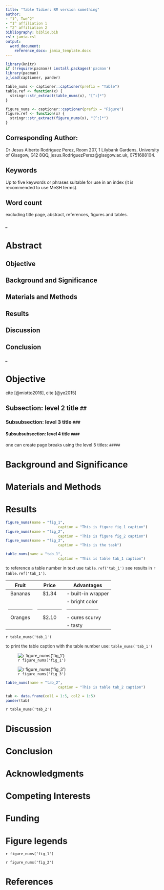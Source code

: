 ```yaml
---
title: "Table Tidier: RM version something"
author:
- ^1^, Two^2^
- ^1^ affiliation 1
- ^2^ affiliation 2
bibliography: biblio.bib
csl: jamia.csl
output:
  word_document:
    reference_docx: jamia_template.docx
---
```


```r
library(knitr)
if (!require(pacman)) install.packages('pacman')
library(pacman)
p_load(captioner, pander)
```

```r
table_nums <- captioner::captioner(prefix = "Table")
table.ref <- function(x) {
  stringr::str_extract(table_nums(x), "[^:]*")
}

figure_nums <- captioner::captioner(prefix = "Figure")
figure.ref <- function(x) {
  stringr::str_extract(figure_nums(x), "[^:]*")
}
```

## Corresponding Author: 
Dr Jesus Alberto Rodriguez Perez,
Room 207, 1 Lilybank Gardens, University of Glasgow, G12 8QQ,
jesus.RodriguezPerez@glasgow.ac.uk,
0751688104.

## Keywords 
Up to five keywords or phrases suitable for use in an index (it is recommended to use MeSH terms).

## Word count
excluding title page, abstract, references, figures and tables.

##### _ 

# Abstract

## Objective

## Background and Significance

## Materials and Methods

## Results

## Discussion

## Conclusion

##### _

# Objective

cite [@miotto2016], cite [@ye2015]

## Subsection: level 2 title `##`

### Subsubsection: level 3 title `###`

#### Subsubsubsection: level 4 title `####`

one can create page breaks using the level 5 titles: `#####`

# Background and Significance

# Materials and Methods

# Results

```r
figure_nums(name = "fig_1", 
                        caption = "This is figure fig_1 caption")
figure_nums(name = "fig_2", 
                        caption = "This is figure fig_2 caption")
figure_nums(name = "fig_3", 
                        caption = "This is the task")
```

```r
table_nums(name = "tab_1", 
                        caption = "This is table tab_1 caption")
```

to reference a table number in text use `table.ref('tab_1')`
see results in `r table.ref('tab_1')`.

| Fruit         | Price         | Advantages         |
|:-------------:|:-------------:|--------------------|
| Bananas       | $1.34         | - built-in wrapper |
|               |               | - bright color     |
|---------------|---------------|--------------------|
| Oranges       | $2.10         | - cures scurvy     |
|               |               | - tasty            |

`r table_nums('tab_1')`

to print the table caption with the table number use: `table_nums('tab_1')`

![`r figure_nums('fig_1')`](figures/normal-distribution.png)

![`r figure_nums('fig_3') `](../resources/task.png)

```r
table_nums(name = "tab_2", 
                        caption = "This is table tab_2 caption")
```

```r
tab <- data.frame(col1 = 1:5, col2 = 1:5)
pander(tab)
```
`r table_nums('tab_2')`

# Discussion

# Conclusion

# Acknowledgments

# Competing Interests

# Funding

# Figure legends

`r figure_nums('fig_1')`

`r figure_nums('fig_2')`

# References

